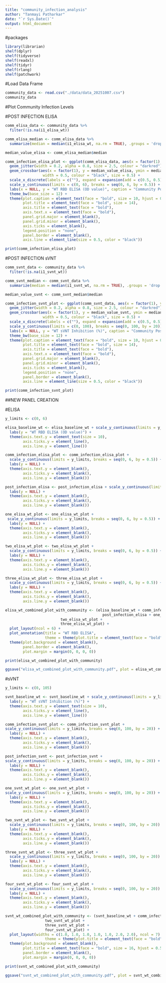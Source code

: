 ```yaml
---
title: "community_infection_analysis"
author: "Tanmayi Patharkar"
date: "`r Sys.Date()`"
output: html_document
---
```

#packages
```r
library(librarian)
shelf(dplyr) 
shelf(tidyverse)
shelf(readxl)
shelf(tidyr)
shelf(rlang)
shelf(patchwork)
```

#Load Data Frame 
```r
community_data <- read.csv("./data/data_20251007.csv") 
community_data
```


#Plot Community Infection Levels 

#POST INFECTION ELISA 
```r
comm_elisa_data <- community_data %>%
  filter(!is.na(i1_elisa_wt)) 

comm_elisa_median <- comm_elisa_data %>%
  summarize(median = median(i1_elisa_wt, na.rm = TRUE), .groups = 'drop')
```

```r
median_value_elisa <- comm_elisa_median$median

comm_infection_elisa_plot <- ggplot(comm_elisa_data, aes(x = factor(1), y = i1_elisa_wt)) + 
  geom_jitter(width = 0.2, alpha = 0.8, size = 2.5, colour = "darkred") + 
  geom_crossbar(aes(x = factor(1), y = median_value_elisa, ymin = median_value_elisa, ymax = median_value_elisa), 
                 width = 0.5, colour = "black", size = 0.5) +
  scale_x_discrete(labels = c(""), expand = expansion(add = c(0.5, 0.5))) + 
  scale_y_continuous(limits = c(0, 6), breaks = seq(0, 6, by = 0.5)) + 
  labs(x = NULL, y = "WT RBD ELISA (OD value)", caption = "Community Post-Infection") + 
  theme_bw(base_size = 12) + 
  theme(plot.caption = element_text(face = "bold", size = 10, hjust = 0.5), 
        plot.title = element_text(face = "bold", size = 14), 
        axis.title = element_text(face = "bold"), 
        axis.text.x = element_text(face = "bold"), 
        panel.grid.major = element_blank(), 
        panel.grid.minor = element_blank(), 
        axis.ticks = element_blank(), 
        legend.position = "none", 
        panel.border = element_blank(), 
        axis.line = element_line(size = 0.5, color = "black"))

print(comm_infection_elisa_plot)
```

#POST INFECTION sVNT 
```r
comm_svnt_data <- community_data %>%
  filter(!is.na(i1_svnt_wt)) 

comm_svnt_median <- comm_svnt_data %>%
  summarize(median = median(i1_svnt_wt, na.rm = TRUE), .groups = 'drop')
```

```r
median_value_svnt <- comm_svnt_median$median

comm_infection_svnt_plot <- ggplot(comm_svnt_data, aes(x = factor(1), y = i1_svnt_wt)) + 
  geom_jitter(width = 0.2, alpha = 0.8, size = 2.5, colour = "darkred") + 
  geom_crossbar(aes(x = factor(1), y = median_value_svnt, ymin = median_value_svnt, ymax = median_value_svnt), 
                 width = 0.5, colour = "black", size = 0.5) +
  scale_x_discrete(labels = c(""), expand = expansion(add = c(0.5, 0.5))) + 
  scale_y_continuous(limits = c(0, 100), breaks = seq(0, 100, by = 20)) + 
  labs(x = NULL, y = "WT sVNT Inhibition (%)", caption = "Community Post-Infection") + 
  theme_bw(base_size = 12) + 
  theme(plot.caption = element_text(face = "bold", size = 10, hjust = 0.5), 
        plot.title = element_text(face = "bold", size = 14), 
        axis.title = element_text(face = "bold"), 
        axis.text.x = element_text(face = "bold"), 
        panel.grid.major = element_blank(), 
        panel.grid.minor = element_blank(), 
        axis.ticks = element_blank(), 
        legend.position = "none", 
        panel.border = element_blank(), 
        axis.line = element_line(size = 0.5, color = "black"))

print(comm_infection_svnt_plot)
```


##NEW PANEL CREATION 

#ELISA 
```r
y_limits <- c(0, 6) 

elisa_baseline_wt <- elisa_baseline_wt + scale_y_continuous(limits = y_limits, breaks = seq(0, 6, by = 0.5)) +
  labs(y = "WT RBD ELISA (OD value)") + 
  theme(axis.text.y = element_text(size = 10), 
        axis.ticks.y = element_line(),          
        axis.line.y = element_line())  

comm_infection_elisa_plot <- comm_infection_elisa_plot + 
  scale_y_continuous(limits = y_limits, breaks = seq(0, 6, by = 0.5)) +
  labs(y = NULL) +  
  theme(axis.text.y = element_blank(),  
        axis.ticks.y = element_blank(),  
        axis.line.y = element_blank())

post_infection_elisa <- post_infection_elisa + scale_y_continuous(limits = y_limits, breaks = seq(0, 6, by = 0.5)) +
  labs(y = NULL) +  
  theme(axis.text.y = element_blank(),  
        axis.ticks.y = element_blank(),  
        axis.line.y = element_blank())

one_elisa_wt_plot <- one_elisa_wt_plot + 
 scale_y_continuous(limits = y_limits, breaks = seq(0, 6, by = 0.5)) +
  labs(y = NULL) +  
  theme(axis.text.y = element_blank(),  
        axis.ticks.y = element_blank(),  
        axis.line.y = element_blank())         

two_elisa_wt_plot <- two_elisa_wt_plot + 
  scale_y_continuous(limits = y_limits, breaks = seq(0, 6, by = 0.5)) +
  labs(y = NULL) +  
  theme(axis.text.y = element_blank(),  
        axis.ticks.y = element_blank(),  
        axis.line.y = element_blank())   

three_elisa_wt_plot <- three_elisa_wt_plot + 
  scale_y_continuous(limits = y_limits, breaks = seq(0, 6, by = 0.5)) +
  labs(y = NULL) + 
  theme(axis.text.y = element_blank(), 
        axis.ticks.y = element_blank(), 
        axis.line.y = element_blank())

elisa_wt_combined_plot_with_community <- (elisa_baseline_wt + comm_infection_elisa_plot + 
                                            post_infection_elisa + one_elisa_wt_plot + 
                         two_elisa_wt_plot + 
                         three_elisa_wt_plot) + 
  plot_layout(ncol = 6) + 
  plot_annotation(title = "WT RBD ELISA", 
                  theme = theme(plot.title = element_text(face = "bold", size = 16, hjust = 0.5))) + 
  theme(plot.background = element_blank(),
        panel.border = element_blank(),    
        plot.margin = margin(0, 0, 0, 0))

print(elisa_wt_combined_plot_with_community)

ggsave("elisa_wt_combined_plot_with_community.pdf", plot = elisa_wt_combined_plot_with_community, width = 24, height = 6)
```


#sVNT 
```r
y_limits <- c(0, 105)

svnt_baseline_wt <- svnt_baseline_wt + scale_y_continuous(limits = y_limits, breaks = seq(0, 100, by = 20)) +
  labs(y = "WT sVNT Inhibition (%)") + 
  theme(axis.text.y = element_text(size = 10), 
        axis.ticks.y = element_line(),          
        axis.line.y = element_line())   

comm_infection_svnt_plot <- comm_infection_svnt_plot + 
scale_y_continuous(limits = y_limits, breaks = seq(0, 100, by = 20)) +
  labs(y = NULL) +  
  theme(axis.text.y = element_blank(),  
        axis.ticks.y = element_blank(),  
        axis.line.y = element_blank())

post_infection_svnt <- post_infection_svnt + 
scale_y_continuous(limits = y_limits, breaks = seq(0, 100, by = 20)) +
  labs(y = NULL) +  
  theme(axis.text.y = element_blank(),  
        axis.ticks.y = element_blank(),  
        axis.line.y = element_blank())

one_svnt_wt_plot <- one_svnt_wt_plot + 
scale_y_continuous(limits = y_limits, breaks = seq(0, 100, by = 20)) +
  labs(y = NULL) +  
  theme(axis.text.y = element_blank(),  
        axis.ticks.y = element_blank(),  
        axis.line.y = element_blank())          

two_svnt_wt_plot <- two_svnt_wt_plot + 
  scale_y_continuous(limits = y_limits, breaks = seq(0, 100, by = 20)) +
  labs(y = NULL) +  
  theme(axis.text.y = element_blank(),  
        axis.ticks.y = element_blank(),  
        axis.line.y = element_blank())   

three_svnt_wt_plot <- three_svnt_wt_plot + 
  scale_y_continuous(limits = y_limits, breaks = seq(0, 100, by = 20)) +
  labs(y = NULL) + 
  theme(axis.text.y = element_blank(), 
        axis.ticks.y = element_blank(), 
        axis.line.y = element_blank())

four_svnt_wt_plot <- four_svnt_wt_plot + 
  scale_y_continuous(limits = y_limits, breaks = seq(0, 100, by = 20)) +
  labs(y = NULL) + 
  theme(axis.text.y = element_blank(), 
        axis.ticks.y = element_blank(), 
        axis.line.y = element_blank())

svnt_wt_combined_plot_with_community <- (svnt_baseline_wt + comm_infection_svnt_plot + post_infection_svnt + one_svnt_wt_plot + 
                  two_svnt_wt_plot + 
                  three_svnt_wt_plot + 
                  four_svnt_wt_plot) + 
  plot_layout(widths = c(1.0, 1.0, 1.0, 1.0, 1.0, 2.0, 2.0), ncol = 7) + plot_annotation(title = "WT sVNT", 
                  theme = theme(plot.title = element_text(face = "bold", size = 16, hjust = 0.5))) +
  theme(plot.background = element_blank(),
        plot.title = element_text(face = "bold", size = 16, hjust = 0.5),
        panel.border = element_blank(), 
        plot.margin = margin(0, 0, 0, 0))

print(svnt_wt_combined_plot_with_community)

ggsave("svnt_wt_combined_plot_with_community.pdf", plot = svnt_wt_combined_plot_with_community, width = 24 , height = 6)
```


